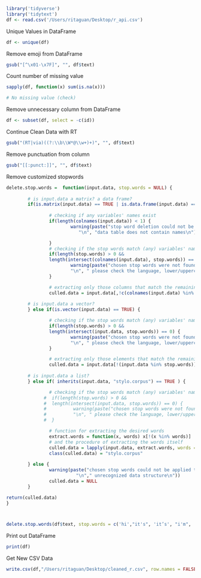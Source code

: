 ```r
library('tidyverse')
library('tidytext')
df <- read.csv('/Users/ritaguan/Desktop/r_api.csv')

```

Unique Values in DataFrame
```r
df <- unique(df)

```

Remove emoji from DataFrame
```r
gsub("[^\x01-\x7F]", "", df$text)

```

Count number of missing value
```r
sapply(df, function(x) sum(is.na(x)))

# No missing value (check)
```

Remove unnecessary column from DataFrame
```r
df <- subset(df, select = -c(id))

```

Continue Clean Data with RT 
```r
gsub("(RT|via)((?:\\b\\W*@\\w+)+)", "", df$text)
```

Remove punctuation from column
```r
gsub("[[:punct:]]", "", df$text)
```

Remove customized stopwords
```r
delete.stop.words =  function(input.data, stop.words = NULL) {
        
        # is input.data a matrix? a data frame?
        if(is.matrix(input.data) == TRUE | is.data.frame(input.data) == TRUE) {        
                
                # checking if any variables' names exist
                if(length(colnames(input.data)) < 1) {
                        warning(paste("stop word deletion could not be performed:",
                           "\n", "data table does not contain names\n"))

                }
                # checking if the stop words match (any) variables' names
                if(length(stop.words) > 0 && 
                length(intersect(colnames(input.data), stop.words)) == 0) {
                        warning(paste("chosen stop words were not found in the dataset;",
                        "\n", " please check the language, lower/uppercase issues, etc.\n"))                        
                }

                # extracting only those columns that match the remaining names
                culled.data = input.data[,!c(colnames(input.data) %in% stop.words)]
                
        # is input.data a vector?
        } else if(is.vector(input.data) == TRUE) {

                # checking if the stop words match (any) variables' names
                if(length(stop.words) > 0 && 
                length(intersect(input.data, stop.words)) == 0) {
                        warning(paste("chosen stop words were not found in the dataset;",
                        "\n", " please check the language, lower/uppercase issues, etc.\n"))                        
                }

                # extracting only those elements that match the remaining names
                culled.data = input.data[!(input.data %in% stop.words)]
                
        # is input.data a list?
        } else if( inherits(input.data, "stylo.corpus") == TRUE ) {

                # checking if the stop words match (any) variables' names
              #  if(length(stop.words) > 0 && 
              #  length(intersect(input.data, stop.words)) == 0) {
              #          warning(paste("chosen stop words were not found in the dataset;",
              #          "\n", " please check the language, lower/uppercase issues, etc.\n"))                        
              #  }

                # function for extracting the desired words
                extract.words = function(x, words) x[!(x %in% words)] 
                # and the procedure of extracting the words itself
                culled.data = lapply(input.data, extract.words, words = stop.words)
                class(culled.data) = "stylo.corpus"
                
        } else {
                warning(paste("chosen stop words could not be applied to the dataset:",
                          "\n"," unrecognized data structure\n"))
                culled.data = NULL
        }

return(culled.data)
}



delete.stop.words(df$text, stop.words = c('hi',"it's", 'it’s', "i'm", 'i’m', 'im', 'want', 'like', '$', '@', 'rt'))


```

Print out DataFrame
```r
print(df)
```

Get New CSV Data
```r
write.csv(df,"/Users/ritaguan/Desktop/cleaned_r.csv", row.names = FALSE)


```